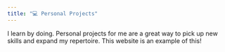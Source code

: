 ---
title: "💻 Personal Projects"
---
I learn by doing. Personal projects for me are a great way to pick up new skills and expand my repertoire. This website is an example of this!